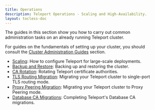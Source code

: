 ```yaml
---
title: Operations
description: Teleport Operations - Scaling and High-Availability.
layout: tocless-doc
---
```


The guides in this section show you how to carry out common administration tasks
on an already running Teleport cluster.

For guides on the fundamentals of setting up your cluster, you should consult
the [Cluster Administration Guides](../admin/admin.mdx) section.

- [Scaling](scaling.mdx): How to configure Teleport for large-scale deployments.
- [Backup and Restore](backup-restore.mdx): Backing up and restoring the cluster.
- [CA Rotation](ca-rotation.mdx): Rotating Teleport certificate authorities.
- [TLS Routing Migration](tls-routing.mdx): Migrating your Teleport cluster to single-port TLS routing mode.
- [Proxy Peering Migration](proxy-peering.mdx): Migrating your Teleport cluster to Proxy Peering mode.
- [Database CA Migrations](db-ca-migrations.mdx): Completing Teleport's Database CA migrations.
